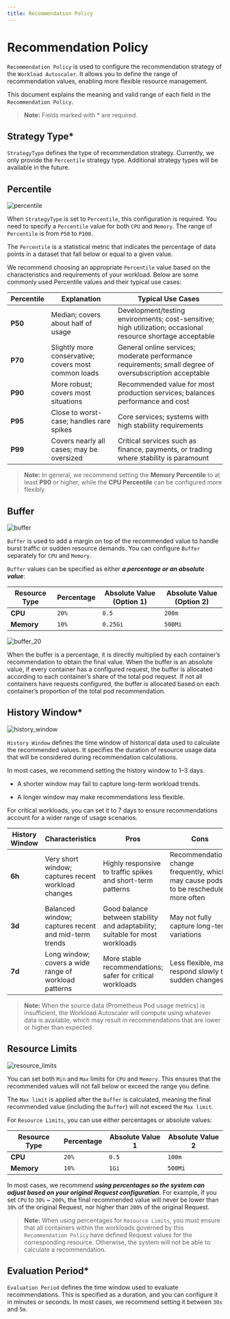 ```yaml
---
title: Recommendation Policy
---
```


# Recommendation Policy

`Recommendation Policy` is used to configure the recommendation strategy of the `Workload Autoscaler`.
It allows you to define the range of recommendation values, enabling more flexible resource management.

This document explains the meaning and valid range of each field in the `Recommendation Policy`.

> **Note:** Fields marked with * are required.

## Strategy Type*

`StrategyType` defines the type of recommendation strategy. Currently, we only provide the `Percentile` strategy type.
Additional strategy types will be available in the future.

## Percentile

![percentile](./img/recommendation_policy/percentile.png)

When `StrategyType` is set to `Percentile`, this configuration is required. You need to specify a `Percentile` value for
both `CPU` and `Memory`. The range of `Percentile` is from `P50` to `P100`.

The `Percentile` is a statistical metric that indicates the percentage of data points in a dataset that fall below or equal to a given value.

We recommend choosing an appropriate `Percentile` value based on the characteristics and requirements of your workload.
Below are some commonly used Percentile values and their typical use cases:

| Percentile | Explanation                                          | Typical Use Cases                                                                                           |
|------------|------------------------------------------------------|-------------------------------------------------------------------------------------------------------------|
| **P50**    | Median; covers about half of usage                   | Development/testing environments; cost-sensitive; high utilization; occasional resource shortage acceptable |
| **P70**    | Slightly more conservative; covers most common loads | General online services; moderate performance requirements; small degree of oversubscription acceptable     |
| **P90**    | More robust; covers most situations                  | Recommended value for most production services; balances performance and cost                               |
| **P95**    | Close to worst-case; handles rare spikes             | Core services; systems with high stability requirements                                                     |
| **P99**    | Covers nearly all cases; may be oversized            | Critical services such as finance, payments, or trading where stability is paramount                        |

> **Note:** In general, we recommend setting the **Memory Percentile** to at least **P90** or higher, while the **CPU Percentile** can be configured more flexibly.

## Buffer

![buffer](./img/recommendation_policy/buffer.png)

`Buffer` is used to add a margin on top of the recommended value to handle burst traffic or sudden resource demands.
You can configure `Buffer` separately for `CPU` and `Memory`.

`Buffer` values can be specified as either ***a percentage or an absolute value***:

| Resource Type | Percentage | Absolute Value (Option 1) | Absolute Value (Option 2) |
|---------------|------------|---------------------------|---------------------------|
| **CPU**       | `20%`      | `0.5`                     | `200m`                    |
| **Memory**    | `10%`      | `0.25Gi`                  | `500Mi`                   |

![buffer_20](./img/recommendation_policy/buffer_20.png)

When the buffer is a percentage, it is directly multiplied by each container’s recommendation to obtain the final value.
When the buffer is an absolute value, if every container has a configured request, the buffer is allocated according to each container’s share of the total pod request.
If not all containers have requests configured, the buffer is allocated based on each container’s proportion of the total pod recommendation.

## History Window*

![history_window](./img/recommendation_policy/history_window.png)

`History Window` defines the time window of historical data used to calculate the recommended values.
It specifies the duration of resource usage data that will be considered during recommendation calculations.

In most cases, we recommend setting the history window to 1–3 days.

- A shorter window may fail to capture long-term workload trends.

- A longer window may make recommendations less flexible.

For critical workloads, you can set it to 7 days to ensure recommendations account for a wider range of usage scenarios.

| History Window | Characteristics                                       | Pros                                                                         | Cons                                                                                 |
|----------------|-------------------------------------------------------|------------------------------------------------------------------------------|--------------------------------------------------------------------------------------|
| **6h**         | Very short window; captures recent workload changes   | Highly responsive to traffic spikes and short-term patterns                  | Recommendations change frequently, which may cause pods to be rescheduled more often |
| **3d**         | Balanced window; captures recent and mid-term trends  | Good balance between stability and adaptability; suitable for most workloads | May not fully capture long-term variations                                           |
| **7d**         | Long window; covers a wide range of workload patterns | More stable recommendations; safer for critical workloads                    | Less flexible, may respond slowly to sudden changes                                  |

> **Note:** When the source data (Prometheus Pod usage metrics) is insufficient, the Workload Autoscaler will compute using whatever data is available, which may result in recommendations that are lower or higher than expected.

## Resource Limits

![resource_limits](./img/recommendation_policy/resource_limits.png)

You can set both `Min` and `Max` limits for `CPU` and `Memory`. This ensures that the recommended values will not fall below or exceed the range you define.

The `Max limit` is applied after the `Buffer` is calculated, meaning the final recommended value (including the `Buffer`) will not exceed the `Max limit`.

For `Resource Limits`, you can use either percentages or absolute values:

| Resource Type | Percentage | Absolute Value 1 | Absolute Value 2 |
|---------------|------------|------------------|------------------|
| **CPU**       | `20%`      | `0.5`            | `100m`           |
| **Memory**    | `10%`      | `1Gi`            | `500Mi`          |

In most cases, we recommend ***using percentages so the system can adjust based on your original Request configuration***.
For example, if you set `CPU` to `30%` ~ `200%`, the final recommended value will never be lower than `30%` of the original Request,
nor higher than `200%` of the original Request.

> **Note:** When using percentages for `Resource Limits`, you must ensure that all containers within the workloads governed by this `Recommendation Policy` have defined Request values for the corresponding resource. Otherwise, the system will not be able to calculate a recommendation.

## Evaluation Period*

`Evaluation Period` defines the time window used to evaluate recommendations. This is specified as a duration, and you can configure it in minutes or seconds.
In most cases, we recommend setting it between `30s` and `5m`.
